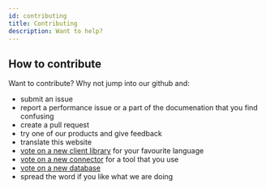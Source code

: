 ```yaml
---
id: contributing
title: Contributing
description: Want to help?
---
```


## How to contribute

Want to contribute? Why not jump into our github and:

- submit an issue
- report a performance issue or a part of the documenation that you find confusing
- create a pull request
- try one of our products and give feedback
- translate this website
- [vote on a new client library](https://github.com/supabase/supabase/issues/5) for your favourite language
- [vote on a new connector](https://github.com/supabase/supabase/issues/4) for a tool that you use
- [vote on a new database](https://github.com/supabase/supabase/issues/6)
- spread the word if you like what we are doing

